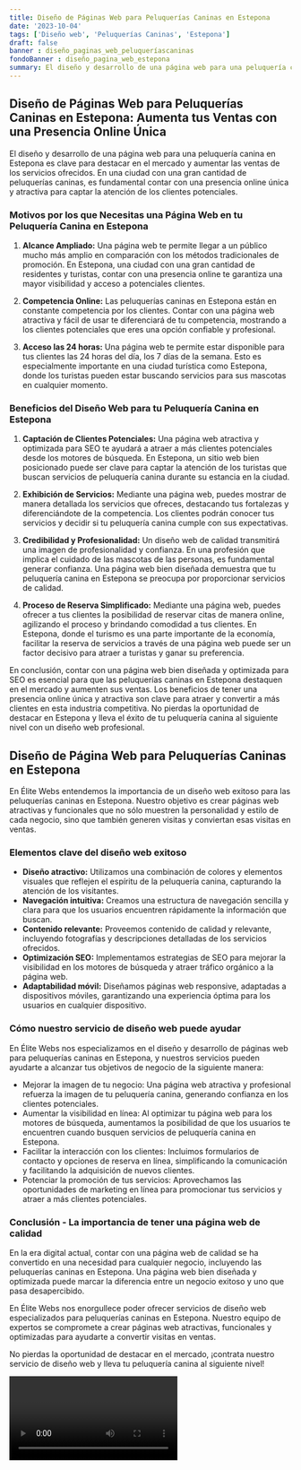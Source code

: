 ```yaml
---
title: Diseño de Páginas Web para Peluquerías Caninas en Estepona
date: '2023-10-04'
tags: ['Diseño web', 'Peluquerías Caninas', 'Estepona']
draft: false
banner : diseño_paginas_web_peluqueríascaninas
fondoBanner : diseño_pagina_web_estepona
summary: El diseño y desarrollo de una página web para una peluquería canina en Estepona es clave para destacar en el mercado y aumentar las ventas de los servicios ofrecidos. En una ciudad con una gran cantidad de peluquerías caninas, es fundamental contar con una presencia online única y atractiva para captar la atención de los clientes potenciales.
---
```


## **Diseño de Páginas Web para Peluquerías Caninas en Estepona: Aumenta tus Ventas con una Presencia Online Única**

El diseño y desarrollo de una página web para una peluquería canina en Estepona es clave para destacar en el mercado y aumentar las ventas de los servicios ofrecidos. En una ciudad con una gran cantidad de peluquerías caninas, es fundamental contar con una presencia online única y atractiva para captar la atención de los clientes potenciales.

### **Motivos por los que Necesitas una Página Web en tu Peluquería Canina en Estepona**

1. **Alcance Ampliado:** Una página web te permite llegar a un público mucho más amplio en comparación con los métodos tradicionales de promoción. En Estepona, una ciudad con una gran cantidad de residentes y turistas, contar con una presencia online te garantiza una mayor visibilidad y acceso a potenciales clientes.

2. **Competencia Online:** Las peluquerías caninas en Estepona están en constante competencia por los clientes. Contar con una página web atractiva y fácil de usar te diferenciará de tu competencia, mostrando a los clientes potenciales que eres una opción confiable y profesional.

3. **Acceso las 24 horas:** Una página web te permite estar disponible para tus clientes las 24 horas del día, los 7 días de la semana. Esto es especialmente importante en una ciudad turística como Estepona, donde los turistas pueden estar buscando servicios para sus mascotas en cualquier momento.

### **Beneficios del Diseño Web para tu Peluquería Canina en Estepona**

1. **Captación de Clientes Potenciales:** Una página web atractiva y optimizada para SEO te ayudará a atraer a más clientes potenciales desde los motores de búsqueda. En Estepona, un sitio web bien posicionado puede ser clave para captar la atención de los turistas que buscan servicios de peluquería canina durante su estancia en la ciudad.

2. **Exhibición de Servicios:** Mediante una página web, puedes mostrar de manera detallada los servicios que ofreces, destacando tus fortalezas y diferenciándote de la competencia. Los clientes podrán conocer tus servicios y decidir si tu peluquería canina cumple con sus expectativas.

3. **Credibilidad y Profesionalidad:** Un diseño web de calidad transmitirá una imagen de profesionalidad y confianza. En una profesión que implica el cuidado de las mascotas de las personas, es fundamental generar confianza. Una página web bien diseñada demuestra que tu peluquería canina en Estepona se preocupa por proporcionar servicios de calidad.

4. **Proceso de Reserva Simplificado:** Mediante una página web, puedes ofrecer a tus clientes la posibilidad de reservar citas de manera online, agilizando el proceso y brindando comodidad a tus clientes. En Estepona, donde el turismo es una parte importante de la economía, facilitar la reserva de servicios a través de una página web puede ser un factor decisivo para atraer a turistas y ganar su preferencia.

En conclusión, contar con una página web bien diseñada y optimizada para SEO es esencial para que las peluquerías caninas en Estepona destaquen en el mercado y aumenten sus ventas. Los beneficios de tener una presencia online única y atractiva son clave para atraer y convertir a más clientes en esta industria competitiva. No pierdas la oportunidad de destacar en Estepona y lleva el éxito de tu peluquería canina al siguiente nivel con un diseño web profesional.

<GifSeo />

<Cta />

## Diseño de Página Web para Peluquerías Caninas en Estepona

En Élite Webs entendemos la importancia de un diseño web exitoso para las peluquerías caninas en Estepona. Nuestro objetivo es crear páginas web atractivas y funcionales que no sólo muestren la personalidad y estilo de cada negocio, sino que también generen visitas y conviertan esas visitas en ventas.

### Elementos clave del diseño web exitoso

- **Diseño atractivo:** Utilizamos una combinación de colores y elementos visuales que reflejen el espíritu de la peluquería canina, capturando la atención de los visitantes.
- **Navegación intuitiva:** Creamos una estructura de navegación sencilla y clara para que los usuarios encuentren rápidamente la información que buscan.
- **Contenido relevante:** Proveemos contenido de calidad y relevante, incluyendo fotografías y descripciones detalladas de los servicios ofrecidos.
- **Optimización SEO:** Implementamos estrategias de SEO para mejorar la visibilidad en los motores de búsqueda y atraer tráfico orgánico a la página web.
- **Adaptabilidad móvil:** Diseñamos páginas web responsive, adaptadas a dispositivos móviles, garantizando una experiencia óptima para los usuarios en cualquier dispositivo.

### Cómo nuestro servicio de diseño web puede ayudar

En Élite Webs nos especializamos en el diseño y desarrollo de páginas web para peluquerías caninas en Estepona, y nuestros servicios pueden ayudarte a alcanzar tus objetivos de negocio de la siguiente manera:

- Mejorar la imagen de tu negocio: Una página web atractiva y profesional refuerza la imagen de tu peluquería canina, generando confianza en los clientes potenciales.
- Aumentar la visibilidad en línea: Al optimizar tu página web para los motores de búsqueda, aumentamos la posibilidad de que los usuarios te encuentren cuando busquen servicios de peluquería canina en Estepona.
- Facilitar la interacción con los clientes: Incluimos formularios de contacto y opciones de reserva en línea, simplificando la comunicación y facilitando la adquisición de nuevos clientes.
- Potenciar la promoción de tus servicios: Aprovechamos las oportunidades de marketing en línea para promocionar tus servicios y atraer a más clientes potenciales.

### Conclusión - La importancia de tener una página web de calidad

En la era digital actual, contar con una página web de calidad se ha convertido en una necesidad para cualquier negocio, incluyendo las peluquerías caninas en Estepona. Una página web bien diseñada y optimizada puede marcar la diferencia entre un negocio exitoso y uno que pasa desapercibido.

En Élite Webs nos enorgullece poder ofrecer servicios de diseño web especializados para peluquerías caninas en Estepona. Nuestro equipo de expertos se compromete a crear páginas web atractivas, funcionales y optimizadas para ayudarte a convertir visitas en ventas.

No pierdas la oportunidad de destacar en el mercado, ¡contrata nuestro servicio de diseño web y lleva tu peluquería canina al siguiente nivel!

<Video />

<CtaBot job='Peluquerías Caninas' city='Estepona'/>

<Gmaps query='Estepona+españa+maps' />